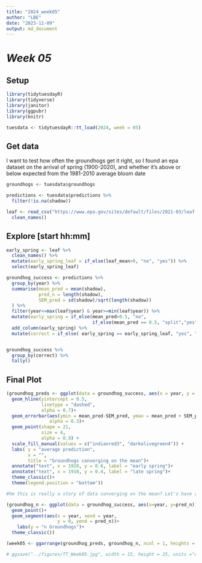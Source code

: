 ```yaml
---
title: "2024_week05"
author: "LBE"
date: "2023-11-09"
output: md_document
---
```


# *Week 05*

## **Setup**

```r
library(tidytuesdayR)
library(tidyverse)
library(janitor)
library(ggpubr)
library(knitr)

tuesdata <- tidytuesdayR::tt_load(2024, week = 05)

```

## Get data

I want to test how often the groundhogs get it right, so I found an epa dataset on the arrival of spring (1900-2020), and whether it's above or below expected from the 1981-2010 average bloom date

```r
groundhogs <- tuesdata$groundhogs

predictions <- tuesdata$predictions %>% 
  filter(!is.na(shadow))

leaf <- read_csv("https://www.epa.gov/sites/default/files/2021-03/leaf-bloom_fig-1.csv", skip = 6) %>% 
  clean_names()
```

## Explore [start hh:mm]

```r
early_spring <- leaf %>% 
  clean_names() %>% 
  mutate(early_spring_leaf = if_else(leaf_mean>0, "no", "yes")) %>% 
  select(early_spring_leaf)

groundhog_success <- predictions %>% 
  group_by(year) %>% 
  summarise(mean_pred = mean(shadow),
            pred_n = length(shadow),
            SEM_pred = sd(shadow)/sqrt(length(shadow))
  ) %>% 
  filter(year<=max(leaf$year) & year>=min(leaf$year)) %>% 
  mutate(early_spring = if_else(mean_pred>0.5, "no",
                                if_else(mean_pred == 0.5, "split","yes"))) %>% 
  add_column(early_spring) %>% 
  mutate(correct = if_else( early_spring == early_spring_leaf, "yes", "no"))


groundhog_success %>% 
  group_by(correct) %>% 
  tally()

```

## Final Plot

```r

(groundhog_preds <- ggplot(data = groundhog_success, aes(x = year, y = mean_pred, fill = correct))+
  geom_hline(yintercept = 0.5, 
             linetype = "dashed",
             alpha = 0.7)+
  geom_errorbar(aes(ymin = mean_pred-SEM_pred, ymax = mean_pred + SEM_pred),
                alpha = 0.3)+
  geom_point(shape = 21, 
             size = 4,
             alpha = 0.9) +
  scale_fill_manual(values = c("indianred3", "darkolivegreen4")) +
  labs( y = "average prediction", 
        x = "",
        title = "Groundhogs converging on the mean")+
  annotate("text", x = 1910, y = 0.6, label = "early spring")+
  annotate("text", x = 1910, y = 0.4, label = "late spring")+
  theme_classic()+
  theme(legend.position = "bottom"))

#hm this is really a story of data converging on the mean? Let's have a look at the number of groundhogs contributing data?

(groundhog_n <- ggplot(data = groundhog_success, aes(x=year, y=pred_n))+
  geom_point()+
  geom_segment(aes(x = year, xend = year,
                   y = 0, yend = pred_n))+
    labs(y = "n Groundhogs")+
  theme_classic())

(week05 <- ggarrange(groundhog_preds, groundhog_n, ncol = 1, heights = c(2,1)))

# ggsave("../figures/TT_Week05.jpg", width = 15, height = 25, units ="cm")
```
